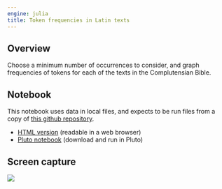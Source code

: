 ```yaml
---
engine: julia
title: Token frequencies in Latin texts
---
```



## Overview

Choose a minimum number of occurrences to consider, and graph frequencies of tokens for each of the texts in the Complutensian Bible.

## Notebook

:::{.callout-warning title="Uses local resources"}
This notebook uses data in local files, and expects to be run files from a copy of [this github repository](https://github.com/neelsmith/complutensian-texts).
:::

- [HTML version](./zipf.html) (readable in a web browser)
- [Pluto notebook](https://raw.githubusercontent.com/neelsmith/complutensian-texts/refs/heads/main/pluto/compare-texts/zipf.jl) (download and run in Pluto)

## Screen capture

![](./zipf.png)